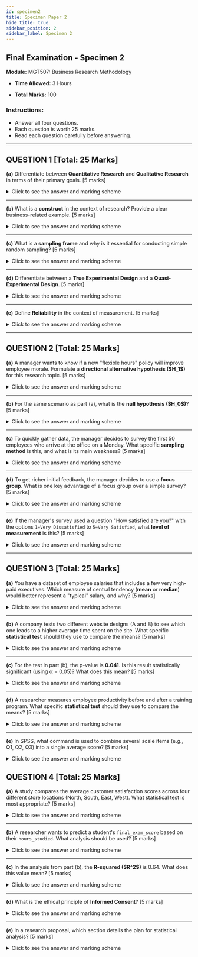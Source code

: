 ```yaml
---
id: specimen2
title: Specimen Paper 2
hide_title: true
sidebar_position: 2
sidebar_label: Specimen 2
---
```

## **Final Examination - Specimen 2**

**Module:** MGT507: Business Research Methodology

- **Time Allowed:** 3 Hours

- **Total Marks:** 100


### **Instructions:**
* Answer all four questions.
* Each question is worth 25 marks.
* Read each question carefully before answering.

---


## **QUESTION 1 \[Total: 25 Marks]**

**(a)** Differentiate between **Quantitative Research** and **Qualitative Research** in terms of their primary goals.
\[5 marks]

<details>
    <summary>Click to see the answer and marking scheme</summary>

    **Answer:**
    The primary goal of **Quantitative Research** is to test hypotheses, measure variables numerically, and generalize findings from a sample to a larger population.
    The goal of **Qualitative Research** is to explore ideas, understand experiences in-depth, and gain rich insights into a specific context.

    **Marking Scheme:**

    * \[2 Marks] – For correctly stating the goal of Quantitative research (testing, measuring, generalizing).
    * \[2 Marks] – For correctly stating the goal of Qualitative research (exploring, in-depth understanding).
    * \[1 Mark] – For a clear comparison.

</details>

---

**(b)** What is a **construct** in the context of research? Provide a clear business-related example.
\[5 marks]

<details>
    <summary>Click to see the answer and marking scheme</summary>

    **Answer:**
    A **construct** is a complex, abstract concept that is deliberately invented for a specific research purpose and is not directly observable.

    **Example:** *Brand Equity* is a construct that is built from simpler concepts like brand loyalty, brand awareness, and perceived quality.

    **Marking Scheme:**

    * \[3 Marks] – For a correct definition of a construct (abstract, invented for research).
    * \[2 Marks] – For a suitable business-related example.

</details>

---

**(c)** What is a **sampling frame** and why is it essential for conducting simple random sampling?
\[5 marks]

<details>
    <summary>Click to see the answer and marking scheme</summary>

    **Answer:**
    A **sampling frame** is a complete list of every individual or item in the target population from which a sample is drawn (e.g., an employee directory, a list of all registered voters).
    It is essential for simple random sampling because, to give every individual an equal chance of being selected, you must first have a list of all of them.

    **Marking Scheme:**

    * \[2 Marks] – For a correct definition of a sampling frame.
    * \[3 Marks] – For explaining its importance for random sampling (to give everyone an equal chance).

</details>

---

**(d)** Differentiate between a **True Experimental Design** and a **Quasi-Experimental Design**.
\[5 marks]

<details>
    <summary>Click to see the answer and marking scheme</summary>

    **Answer:**
    Both designs involve the manipulation of an independent variable.
    The key difference is that a **True Experimental Design** uses **random assignment** of participants to treatment and control groups, while a **Quasi-Experimental Design** **lacks random assignment** because it uses pre-existing groups.

    **Marking Scheme:**

    * \[2 Marks] – For identifying that both involve manipulation.
    * \[3 Marks] – For correctly stating that the key difference is the presence or absence of random assignment.

</details>

---

**(e)** Define **Reliability** in the context of measurement.
\[5 marks]

<details>
    <summary>Click to see the answer and marking scheme</summary>

    **Answer:**
    **Reliability** refers to the **consistency** and **stability** of a measurement tool.
    A reliable measure will produce the same or very similar results if it is used multiple times to measure the same thing under the same conditions.

    **Marking Scheme:**

    * \[5 Marks] – For a clear definition emphasizing consistency or stability.

</details>

---

## **QUESTION 2 \[Total: 25 Marks]**

**(a)** A manager wants to know if a new "flexible hours" policy will improve employee morale. Formulate a **directional alternative hypothesis (\$H\_1\$)** for this research topic.
\[5 marks]

<details>
    <summary>Click to see the answer and marking scheme</summary>

    **Answer:**
    **Directional Alternative Hypothesis (\$H\_1\$):** Employees who are on the new flexible hours policy will have **higher** mean morale scores than employees who are on the standard hours policy.

    **Marking Scheme:**

    * \[5 Marks] – For a clear hypothesis that specifies the direction of the expected effect.

</details>

---

**(b)** For the same scenario as part (a), what is the **null hypothesis (\$H\_0\$)**?
\[5 marks]

<details>
    <summary>Click to see the answer and marking scheme</summary>

    **Answer:**
    **Null Hypothesis (\$H\_0\$):** There is no significant difference in the mean morale scores between employees on the flexible hours policy and those on the standard hours policy.

    **Marking Scheme:**

    * \[5 Marks] – For a clear null hypothesis stating no difference or no effect.

</details>

---

**(c)** To quickly gather data, the manager decides to survey the first 50 employees who arrive at the office on a Monday. What specific **sampling method** is this, and what is its main weakness?
\[5 marks]

<details>
    <summary>Click to see the answer and marking scheme</summary>

    **Answer:**
    This is **Convenience Sampling**.
    Its main weakness is that the sample is **not likely to be representative** of the entire employee population and is therefore highly prone to selection bias (e.g., early arrivers may have different attitudes than late arrivers).

    **Marking Scheme:**

    * \[2 Marks] – For correctly identifying Convenience Sampling.
    * \[3 Marks] – For identifying its main weakness (lack of representativeness/bias).

</details>

---

**(d)** To get richer initial feedback, the manager decides to use a **focus group**. What is one key advantage of a focus group over a simple survey?
\[5 marks]

<details>
    <summary>Click to see the answer and marking scheme</summary>

    **Answer:**
    A key advantage is the **group interaction**.
    This allows the researcher to gain deeper insights as participants discuss, debate, and build on each other's ideas, revealing nuances of opinion that would not be captured in individual survey responses.

    **Marking Scheme:**

    * \[5 Marks] – For identifying a key advantage (e.g., group interaction, deeper insights, exploring the "why").

</details>

---

**(e)** If the manager's survey used a question "How satisfied are you?" with the options `1=Very Dissatisfied` to `5=Very Satisfied`, what **level of measurement** is this?
\[5 marks]

<details>
    <summary>Click to see the answer and marking scheme</summary>

    **Answer:**
    This is an **Ordinal** level of measurement, as the categories have a clear rank order, but the intervals between them are not necessarily equal.

    **Marking Scheme:**

    * \[5 Marks] – For correctly identifying the level as Ordinal.

</details>

---


## **QUESTION 3 \[Total: 25 Marks]**

**(a)** You have a dataset of employee salaries that includes a few very high-paid executives. Which measure of central tendency (**mean** or **median**) would better represent a "typical" salary, and why?
\[5 marks]

<details>
    <summary>Click to see the answer and marking scheme</summary>

    **Answer:**
    The **median** would be a better representation.
    This is because the mean is very sensitive to **outliers** (the high executive salaries), which would pull the average up and make it seem artificially high. The median, as the middle value, is not affected by these extreme values.

    **Marking Scheme:**

    * \[2 Marks] – For correctly identifying the Median.
    * \[3 Marks] – For explaining that the mean is sensitive to outliers.

</details>

---

**(b)** A company tests two different website designs (A and B) to see which one leads to a higher average time spent on the site. What specific **statistical test** should they use to compare the means?
\[5 marks]

<details>
    <summary>Click to see the answer and marking scheme</summary>

    **Answer:**
    They should use an **Independent-Samples t-Test**, as they are comparing the mean of a continuous variable (time spent) between two independent groups (Design A vs. Design B).

    **Marking Scheme:**

    * \[5 Marks] – For correctly identifying the Independent-Samples t-Test.

</details>

---

**(c)** For the test in part (b), the p-value is **0.041**. Is this result statistically significant (using α = 0.05)? What does this mean?
\[5 marks]

<details>
    <summary>Click to see the answer and marking scheme</summary>

    **Answer:**
    Yes, the result is **statistically significant**.
    This means that because the p-value (0.041) is less than the alpha level (0.05), the researcher can **reject the null hypothesis** and conclude that there is a real difference in the average time spent between the two website designs.

    **Marking Scheme:**

    * \[2 Marks] – For stating the result is significant.
    * \[3 Marks] – For explaining that the null hypothesis can be rejected.

</details>

---

**(d)** A researcher measures employee productivity before and after a training program. What specific **statistical test** should they use to compare the means?
\[5 marks]

<details>
    <summary>Click to see the answer and marking scheme</summary>

    **Answer:**
    They should use a **Paired-Samples t-Test**, as they are comparing the means of the same group of employees measured at two different times (pre-test/post-test design).

    **Marking Scheme:**

    * \[5 Marks] – For correctly identifying the Paired-Samples t-Test.

</details>

---

**(e)** In SPSS, what command is used to combine several scale items (e.g., Q1, Q2, Q3) into a single average score?
\[5 marks]

<details>
    <summary>Click to see the answer and marking scheme</summary>

    **Answer:**
    The **Compute Variable** command (found under the Transform menu) is used for this purpose.

    **Marking Scheme:**

    * \[5 Marks] – For correctly identifying the Compute Variable command.

</details>


## **QUESTION 4 \[Total: 25 Marks]**

**(a)** A study compares the average customer satisfaction scores across four different store locations (North, South, East, West). What statistical test is most appropriate?
\[5 marks]

<details>
    <summary>Click to see the answer and marking scheme</summary>

    **Answer:**
    A **One-Way ANOVA** is most appropriate, as it is used to compare the means of a continuous variable across three or more independent groups.

    **Marking Scheme:**

    * \[5 Marks] – For correctly identifying One-Way ANOVA.

</details>

---

**(b)** A researcher wants to predict a student's `final_exam_score` based on their `hours_studied`. What analysis should be used?
\[5 marks]

<details>
    <summary>Click to see the answer and marking scheme</summary>

    **Answer:**
    **Simple Linear Regression** should be used, as it models the relationship between two continuous variables for the purpose of prediction.

    **Marking Scheme:**

    * \[5 Marks] – For correctly identifying Simple Linear Regression.

</details>

---

**(c)** In the analysis from part (b), the **R-squared (\$R^2\$)** is 0.64. What does this value mean?
\[5 marks]

<details>
    <summary>Click to see the answer and marking scheme</summary>

    **Answer:**
    An R-squared value of 0.64 means that **64% of the variance** in `final_exam_score` can be explained by the variable `hours_studied`.

    **Marking Scheme:**

    * \[5 Marks] – For a correct interpretation stating the percentage of variance explained.

</details>

---

**(d)** What is the ethical principle of **Informed Consent**?
\[5 marks]

<details>
    <summary>Click to see the answer and marking scheme</summary>

    **Answer:**
    **Informed Consent** is the ethical principle that requires researchers to fully inform potential participants about the purpose, procedures, risks, and benefits of a study before they agree to participate. Participation must be voluntary, and they must be told they can withdraw at any time.

    **Marking Scheme:**

    * \[5 Marks] – For a comprehensive definition including the key elements (informed, voluntary, right to withdraw).

</details>

---

**(e)** In a research proposal, which section details the plan for statistical analysis?
\[5 marks]

<details>
    <summary>Click to see the answer and marking scheme</summary>

    **Answer:**
    The **Data Analysis Plan**, which is a sub-section of the **Methodology** chapter.

    **Marking Scheme:**

    * \[5 Marks] – For correctly identifying the Data Analysis Plan / Methodology section.

</details>

